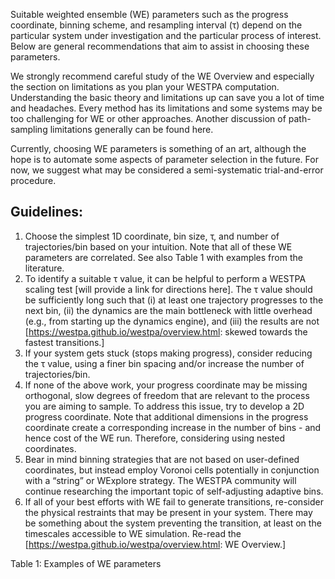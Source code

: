 Suitable weighted ensemble (WE) parameters such as the progress coordinate, binning scheme, and resampling interval (τ) depend on the particular system under investigation and the particular process of interest.  Below are general recommendations that aim to assist in choosing these parameters.

We strongly recommend careful study of the WE Overview and especially the section on limitations as you plan your WESTPA computation.  Understanding the basic theory and limitations up can save you a lot of time and headaches.  Every method has its limitations and some systems may be too challenging for WE or other approaches.  Another discussion of path-sampling limitations generally can be found here.

Currently, choosing WE parameters is something of an art, although the hope is to automate some aspects of parameter selection in the future.  For now, we suggest what may be considered a semi-systematic trial-and-error procedure.

==Guidelines:==
# Choose the simplest 1D coordinate, bin size, τ, and number of trajectories/bin based on your intuition.  Note that all of these WE parameters are correlated. See also Table 1 with examples from the literature. 
# To identify a suitable τ value, it can be helpful to perform a WESTPA scaling test [will provide a link for directions here]. The τ value should be sufficiently long such that (i) at least one trajectory progresses to the next bin, (ii) the dynamics are the main bottleneck with little overhead (e.g., from starting up the dynamics engine), and (iii) the results are not [https://westpa.github.io/westpa/overview.html: skewed towards the fastest transitions.] 
# If your system gets stuck (stops making progress), consider reducing the τ value, using a finer bin spacing and/or increase the number of trajectories/bin.
# If none of the above work, your progress coordinate may be missing orthogonal, slow degrees of freedom that are relevant to the process you are aiming to sample. To address this issue, try to develop a 2D progress coordinate.  Note that additional dimensions in the progress coordinate create a corresponding increase in the number of bins - and hence cost of the WE run.  Therefore, considering using nested coordinates.
# Bear in mind binning strategies that are not based on user-defined coordinates, but instead employ Voronoi cells potentially in conjunction with a “string” or WExplore strategy.  The WESTPA community will continue researching the important topic of self-adjusting adaptive bins.
# If all of your best efforts with WE fail to generate transitions, re-consider the physical restraints that may be present in your system.  There may be something about the system preventing the transition, at least on the timescales accessible to WE simulation.  Re-read the [https://westpa.github.io/westpa/overview.html: WE Overview.]

Table 1: Examples of WE parameters 



